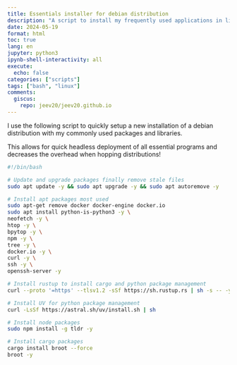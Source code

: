```yaml
---
title: Essentials installer for debian distribution
description: "A script to install my frequently used applications in linux (debain)"
date: 2024-05-19 
format: html
toc: true
lang: en
jupyter: python3
ipynb-shell-interactivity: all
execute:
  echo: false
categories: ["scripts"]
tags: ["bash", "linux"]
comments:
  giscus:
    repo: jeev20/jeev20.github.io
---
```




I use the following script to quickly setup a new installation of a debian distribution with my commonly used packages and libraries. 

This allows for quick headless deployment of all essential programs and decreases the overhead when hopping distributions! 

```bash
#!/bin/bash

# Update and upgrade packages finally remove stale files
sudo apt update -y && sudo apt upgrade -y && sudo apt autoremove -y

# Install apt packages most used
sudo apt-get remove docker docker-engine docker.io
sudo apt install python-is-python3 -y \
neofetch -y \
htop -y \
bpytop -y \
npm -y \
tree -y \
docker.io -y \
curl -y \
ssh -y \
openssh-server -y

# Install rustup to install cargo and python package management
curl --proto '=https' --tlsv1.2 -sSf https://sh.rustup.rs | sh -s -- -y

# Install UV for python package management
curl -LsSf https://astral.sh/uv/install.sh | sh

# Install node packages
sudo npm install -g tldr -y

# Install cargo packages
cargo install broot --force
broot -y
```
